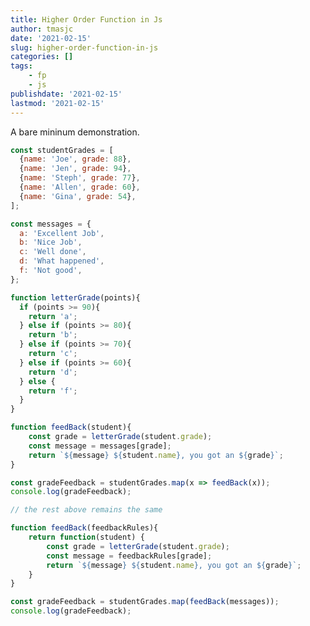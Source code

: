 ```yaml
---
title: Higher Order Function in Js
author: tmasjc
date: '2021-02-15'
slug: higher-order-function-in-js
categories: []
tags: 
    - fp
    - js
publishdate: '2021-02-15'
lastmod: '2021-02-15'
---
```


A bare mininum demonstration.

```javascript
const studentGrades = [ 
  {name: 'Joe', grade: 88},
  {name: 'Jen', grade: 94},
  {name: 'Steph', grade: 77},
  {name: 'Allen', grade: 60},
  {name: 'Gina', grade: 54}, 
];

const messages = {
  a: 'Excellent Job',
  b: 'Nice Job',
  c: 'Well done',
  d: 'What happened',
  f: 'Not good',
};

function letterGrade(points){
  if (points >= 90){
    return 'a';
  } else if (points >= 80){
    return 'b'; 
  } else if (points >= 70){
    return 'c'; 
  } else if (points >= 60){
    return 'd'; 
  } else {
    return 'f'; 
  }
}

function feedBack(student){
    const grade = letterGrade(student.grade);
    const message = messages[grade];
    return `${message} ${student.name}, you got an ${grade}`;
}

const gradeFeedback = studentGrades.map(x => feedBack(x));
console.log(gradeFeedback);
```

```javascript
// the rest above remains the same

function feedBack(feedbackRules){
    return function(student) {
        const grade = letterGrade(student.grade);
        const message = feedbackRules[grade];
        return `${message} ${student.name}, you got an ${grade}`;
    }
}

const gradeFeedback = studentGrades.map(feedBack(messages));
console.log(gradeFeedback);

```

